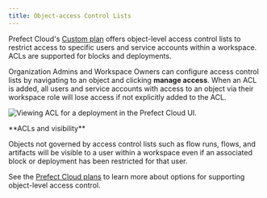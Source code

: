 ```yaml
---
title: Object-access Control Lists
---
```



Prefect Cloud's [Custom plan](https://www.prefect.io/pricing) offers object-level access control lists to restrict access to specific users and service accounts within a workspace. ACLs are supported for blocks and deployments.

Organization Admins and Workspace Owners can configure access control lists by navigating to an object and clicking **manage access**.
When an ACL is added, all users and service accounts with access to an object via their workspace role will lose access if not explicitly added to the ACL.

![Viewing ACL for a deployment in the Prefect Cloud UI.](/2.19/img/ui/access-control.png)

<Note>
**ACLs and visibility**

  Objects not governed by access control lists such as flow runs, flows, and artifacts will be visible to a user within a workspace even if an associated block or deployment has been restricted for that user.

</Note>

See the [Prefect Cloud plans](https://www.prefect.io/pricing) to learn more about options for supporting object-level access control.
